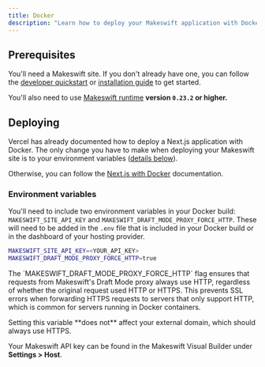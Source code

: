 ```yaml
---
title: Docker
description: "Learn how to deploy your Makeswift application with Docker."
---
```


## Prerequisites

You'll need a Makeswift site. If you don't already have one, you can follow the [developer quickstart](/developer/quickstart) or [installation guide](/developer/app-router/installation) to get started.

You'll also need to use [Makeswift runtime](https://www.npmjs.com/package/@makeswift/runtime?activeTab=readme) **version `0.23.2` or higher.**

## Deploying

Vercel has already documented how to deploy a Next.js application with Docker. The only change you have to make when deploying your Makeswift site is to your environment variables ([details below](#environment-variables)).

Otherwise, you can follow the [Next.js with Docker](https://github.com/vercel/next.js/tree/canary/examples/with-docker) documentation.

### Environment variables

You'll need to include two environment variables in your Docker build: `MAKESWIFT_SITE_API_KEY` and `MAKESWIFT_DRAFT_MODE_PROXY_FORCE_HTTP`. These will need to be added in the `.env` file that is included in your Docker build or in the dashboard of your hosting provider.

```bash
MAKESWIFT_SITE_API_KEY=<YOUR_API_KEY>
MAKESWIFT_DRAFT_MODE_PROXY_FORCE_HTTP=true
```

<Note>
  <p>
    The `MAKESWIFT_DRAFT_MODE_PROXY_FORCE_HTTP` flag ensures that requests from
    Makeswift's Draft Mode proxy always use HTTP, regardless of whether the
    original request used HTTP or HTTPS. This prevents SSL errors when
    forwarding HTTPS requests to servers that only support HTTP, which is common
    for servers running in Docker containers.
  </p>
  <p>
    Setting this variable **does not** affect your external domain, which should
    always use HTTPS.
  </p>
</Note>

Your Makeswift API key can be found in the Makeswift Visual Builder under **Settings > Host**.

